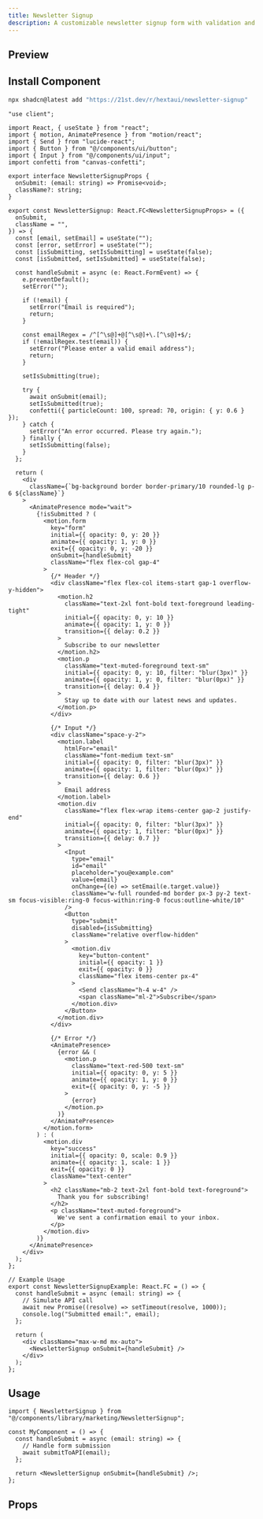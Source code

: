 ```yaml
---
title: Newsletter Signup
description: A customizable newsletter signup form with validation and success message.
---
```



## Preview

<PreviewContainer className="min-h-[30rem]">
  <NewsletterSignupExample />
</PreviewContainer>

## Install Component

```bash tab="CLI" title="NPM" title="NPM"
npx shadcn@latest add "https://21st.dev/r/hextaui/newsletter-signup"
```

```tsx title="NewsletterSignup.tsx" tab="Manually"
"use client";

import React, { useState } from "react";
import { motion, AnimatePresence } from "motion/react";
import { Send } from "lucide-react";
import { Button } from "@/components/ui/button";
import { Input } from "@/components/ui/input";
import confetti from "canvas-confetti";

export interface NewsletterSignupProps {
  onSubmit: (email: string) => Promise<void>;
  className?: string;
}

export const NewsletterSignup: React.FC<NewsletterSignupProps> = ({
  onSubmit,
  className = "",
}) => {
  const [email, setEmail] = useState("");
  const [error, setError] = useState("");
  const [isSubmitting, setIsSubmitting] = useState(false);
  const [isSubmitted, setIsSubmitted] = useState(false);

  const handleSubmit = async (e: React.FormEvent) => {
    e.preventDefault();
    setError("");

    if (!email) {
      setError("Email is required");
      return;
    }

    const emailRegex = /^[^\s@]+@[^\s@]+\.[^\s@]+$/;
    if (!emailRegex.test(email)) {
      setError("Please enter a valid email address");
      return;
    }

    setIsSubmitting(true);

    try {
      await onSubmit(email);
      setIsSubmitted(true);
      confetti({ particleCount: 100, spread: 70, origin: { y: 0.6 } });
    } catch {
      setError("An error occurred. Please try again.");
    } finally {
      setIsSubmitting(false);
    }
  };

  return (
    <div
      className={`bg-background border border-primary/10 rounded-lg p-6 ${className}`}
    >
      <AnimatePresence mode="wait">
        {!isSubmitted ? (
          <motion.form
            key="form"
            initial={{ opacity: 0, y: 20 }}
            animate={{ opacity: 1, y: 0 }}
            exit={{ opacity: 0, y: -20 }}
            onSubmit={handleSubmit}
            className="flex flex-col gap-4"
          >
            {/* Header */}
            <div className="flex flex-col items-start gap-1 overflow-y-hidden">
              <motion.h2
                className="text-2xl font-bold text-foreground leading-tight"
                initial={{ opacity: 0, y: 10 }}
                animate={{ opacity: 1, y: 0 }}
                transition={{ delay: 0.2 }}
              >
                Subscribe to our newsletter
              </motion.h2>
              <motion.p
                className="text-muted-foreground text-sm"
                initial={{ opacity: 0, y: 10, filter: "blur(3px)" }}
                animate={{ opacity: 1, y: 0, filter: "blur(0px)" }}
                transition={{ delay: 0.4 }}
              >
                Stay up to date with our latest news and updates.
              </motion.p>
            </div>

            {/* Input */}
            <div className="space-y-2">
              <motion.label
                htmlFor="email"
                className="font-medium text-sm"
                initial={{ opacity: 0, filter: "blur(3px)" }}
                animate={{ opacity: 1, filter: "blur(0px)" }}
                transition={{ delay: 0.6 }}
              >
                Email address
              </motion.label>
              <motion.div
                className="flex flex-wrap items-center gap-2 justify-end"
                initial={{ opacity: 0, filter: "blur(3px)" }}
                animate={{ opacity: 1, filter: "blur(0px)" }}
                transition={{ delay: 0.7 }}
              >
                <Input
                  type="email"
                  id="email"
                  placeholder="you@example.com"
                  value={email}
                  onChange={(e) => setEmail(e.target.value)}
                  className="w-full rounded-md border px-3 py-2 text-sm focus-visible:ring-0 focus-within:ring-0 focus:outline-white/10"
                />
                <Button
                  type="submit"
                  disabled={isSubmitting}
                  className="relative overflow-hidden"
                >
                  <motion.div
                    key="button-content"
                    initial={{ opacity: 1 }}
                    exit={{ opacity: 0 }}
                    className="flex items-center px-4"
                  >
                    <Send className="h-4 w-4" />
                    <span className="ml-2">Subscribe</span>
                  </motion.div>
                </Button>
              </motion.div>
            </div>

            {/* Error */}
            <AnimatePresence>
              {error && (
                <motion.p
                  className="text-red-500 text-sm"
                  initial={{ opacity: 0, y: 5 }}
                  animate={{ opacity: 1, y: 0 }}
                  exit={{ opacity: 0, y: -5 }}
                >
                  {error}
                </motion.p>
              )}
            </AnimatePresence>
          </motion.form>
        ) : (
          <motion.div
            key="success"
            initial={{ opacity: 0, scale: 0.9 }}
            animate={{ opacity: 1, scale: 1 }}
            exit={{ opacity: 0 }}
            className="text-center"
          >
            <h2 className="mb-2 text-2xl font-bold text-foreground">
              Thank you for subscribing!
            </h2>
            <p className="text-muted-foreground">
              We've sent a confirmation email to your inbox.
            </p>
          </motion.div>
        )}
      </AnimatePresence>
    </div>
  );
};

// Example Usage
export const NewsletterSignupExample: React.FC = () => {
  const handleSubmit = async (email: string) => {
    // Simulate API call
    await new Promise((resolve) => setTimeout(resolve, 1000));
    console.log("Submitted email:", email);
  };

  return (
    <div className="max-w-md mx-auto">
      <NewsletterSignup onSubmit={handleSubmit} />
    </div>
  );
};
```

## Usage

```tsx
import { NewsletterSignup } from "@/components/library/marketing/NewsletterSignup";

const MyComponent = () => {
  const handleSubmit = async (email: string) => {
    // Handle form submission
    await submitToAPI(email);
  };

  return <NewsletterSignup onSubmit={handleSubmit} />;
};
```

## Props

<AutoTypeTable
  path="./components/library/marketing/NewsLetterSignup.tsx"
  name="NewsletterSignupProps"
/>
